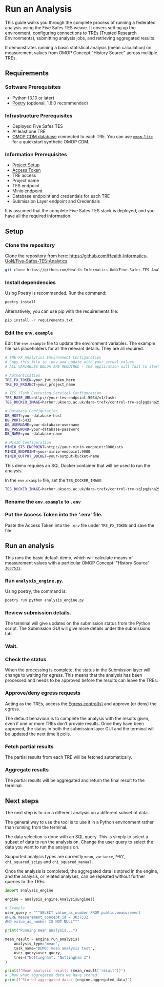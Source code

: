 
# Run an Analysis

This guide walks you through the complete process of running a federated analysis using the Five Safes TES weave.
It covers setting up the environment, configuring connections to TREs (Trusted Research Environments), submitting analysis jobs, and retrieving aggregated results.

It demonstrates running a basic statistical analysis (mean calculation) on measurement values from OMOP Concept "History Source" across multiple TREs.

## Requirements

### Software Prerequisites

- Python (3.10 or later)
- [Poetry](https://python-poetry.org/) (optional, 1.8.0 recommended)

### Infrastructure Prerequisites

- Deployed Five Safes TES
- At least one TRE
- [OMOP CDM database](/standards#observational-medical-outcomes-partnership-omop) connected to each TRE. You can use [`omop-lite`](https://github.com/Health-Informatics-UoN/omop-lite) for a quickstart synthetic OMOP CDM.

### Information Prerequisites

- [Project Setup](/five_safes_tes/guides/project_setup)
- [Access Token](/five_safes_tes/guides/get_token)
- TRE access
- Project name
- TES endpoint
- Minio endpoint
- Database endpoint and credentials for each TRE
- Submission Layer endpoint and Credentials

It is assumed that the complete Five Safes TES stack is deployed, and you have all the required information. 

## Setup

<Steps>

### Clone the repository

Clone the repository from here: https://github.com/Health-Informatics-UoN/Five-Safes-TES-Analytics

```bash copy
git clone https://github.com/Health-Informatics-UoN/Five-Safes-TES-Analytics.git
```

### Install dependencies

Using Poetry is recommended. Run the command:

```bash copy
poetry install
```

Alternatively, you can use pip with the requirements file:

```bash copy
pip install -r requirements.txt
```

### Edit the `env.example`

Edit the `env.example` file to update the environment variables. The example file has placeholders for all the relevant details. They are all required.

```bash copy
# TRE-FX Analytics Environment Configuration
# Copy this file to .env and update with your actual values
# ALL VARIABLES BELOW ARE REQUIRED - the application will fail to start without them

# Authentication
TRE_FX_TOKEN=your_jwt_token_here
TRE_FX_PROJECT=your_project_name

# TES (Task Execution Service) Configuration
TES_BASE_URL=http://your-tes-endpoint:5034/v1/tasks
TES_DOCKER_IMAGE=harbor.ukserp.ac.uk/dare-trefx/control-tre-sqlpg@sha256:18a8d3b056fd573ec199523fc333c691cd4e7e90ff1c43e59be8314066e1313c

# Database Configuration
DB_HOST=your-database-host
DB_PORT=5432
DB_USERNAME=your-database-username
DB_PASSWORD=your-database-password
DB_NAME=your-database-name

# MinIO Configuration
MINIO_STS_ENDPOINT=http://your-minio-endpoint:9000/sts
MINIO_ENDPOINT=your-minio-endpoint:9000
MINIO_OUTPUT_BUCKET=your-output-bucket-name 
```


This demo requires an SQL Docker container that will be used to run the analysis.

In the `env.example` file, set the `TES_DOCKER_IMAGE`:

```bash copy
TES_DOCKER_IMAGE=harbor.ukserp.ac.uk/dare-trefx/control-tre-sqlpg@sha256:18a8d3b056fd573ec199523fc333c691cd4e7e90ff1c43e59be8314066e1313c
```

### Rename the `env.example` to `.env`

### Put the Access Token into the '.env' file.

Paste the Access Token into the `.env` file under `TRE_FX_TOKEN` and save the file.

</Steps>

## Run an analysis

This runs the basic default demo, which will calculate means of measurement values with a particular OMOP Concept: "History Source" [`3037532`](https://athena.ohdsi.org/search-terms/terms/3037532).

<Steps>

### Run `analysis_engine.py`.

Using poetry, the command is:

```bash copy
poetry run python analysis_engine.py
```

### Review submission details.

The terminal will give updates on the submission status from the Python script. The Submission GUI will give more details under the submissions tab.

### Wait.

### Check the status

When the processing is complete, the status in the Submission layer will change to waiting for egress. This means that the analysis has been processed and needs to be approved before the results can leave the TREs.

### Approve/deny egress requests

Acting as the TREs, access the [Egress control(s)](/five_safes_tes/guides/EgressManagerApprovingRelease) and approve (or deny) the egress. 

The default behaviour is to complete the analysis with the results given, even if one or more TREs don't provide results. 
Once they have been approved, the status in both the submission layer GUI and the terminal will be updated the next time it polls.

### Fetch partial results

The partial results from each TRE will be fetched automatically.

### Aggregate results

The partial results will be aggregated and return the final result to the terminal.

</Steps>

## Next steps

The next step is to run a different analysis on a different subset of data.

The general way to use the tool is to use it in a Python environment rather than running from the terminal.

The data selection is done with an SQL query. This is simply to select a subset of data to run the analysis on. Change the user query to select the data you want to run the analysis on.

Supported analysis types are currently `mean`, `variance`, `PMCC`, `chi_squared_scipy` and `chi_squared_manual`.

Once the analysis is completed, the aggregated data is stored in the engine, and the analysis, or related analyses, can be repeated without further queries to the TREs.

```python
import analysis_engine

engine = analysis_engine.AnalysisEngine()

# Example
user_query = """SELECT value_as_number FROM public.measurement
WHERE measurement_concept_id = 3037532
AND value_as_number IS NOT NULL"""

print("Running mean analysis...")

mean_result = engine.run_analysis(
    analysis_type="mean",
    task_name="DEMO: mean analysis test",
    user_query=user_query,
    tres=["Nottingham", "Nottingham 2"]
)

print(f"Mean analysis result: {mean_result['result']}")
# Show what aggregated data we have stored
print(f"Stored aggregated data: {engine.aggregated_data}")
```
